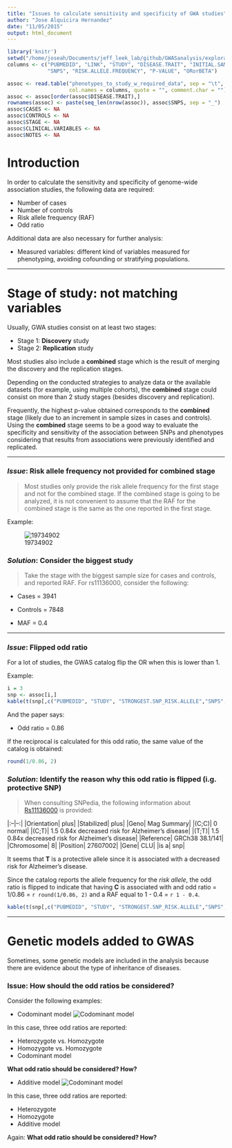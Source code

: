 ```yaml
---
title: "Issues to calculate sensitivity and specificity of GWA studies"
author: "Jose Alquicira Hernandez"
date: "11/05/2015"
output: html_document
---
```


```r
library('knitr')
setwd("/home/joseah/Documents/jeff_leek_lab/github/GWASanalysis/exploratory_data_analysis")
columns <- c("PUBMEDID", "LINK", "STUDY", "DISEASE.TRAIT", "INITIAL.SAMPLE.DESCRIPTION", "REPLICATION.SAMPLE.DESCRIPTION", "STRONGEST.SNP_RISK.ALLELE",
             "SNPS", "RISK.ALLELE.FREQUENCY", "P-VALUE", "ORorBETA")

assoc <- read.table("phenotypes_to_study_w_required_data", sep = "\t", 
                    col.names = columns, quote = "", comment.char = "")
assoc <- assoc[order(assoc$DISEASE.TRAIT),]
rownames(assoc) <- paste(seq_len(nrow(assoc)), assoc$SNPS, sep = "_")
assoc$CASES <- NA
assoc$CONTROLS <- NA
assoc$STAGE <- NA
assoc$CLINICAL.VARIABLES <- NA
assoc$NOTES <- NA
```

# Introduction

In order to calculate the sensitivity and specificity of genome-wide association studies, the following data are required:

- Number of cases
- Number of controls
- Risk allele frequency (RAF)
- Odd ratio

Additional data are also necessary for further analysis:

- Measured variables: different kind of variables measured for phenotyping, avoiding cofounding or stratifying populations.

---

# Stage of study: not matching variables

Usually, GWA studies consist on at least two stages:

- Stage 1: __Discovery__ study
- Stage 2: __Replication__ study

Most studies also include a __combined__ stage which is the result of merging the discovery and the replication stages.

Depending on the conducted strategies to analyze data or the available datasets (for example, using multiple cohorts), the __combined__ stage could consist on more than 2 study stages (besides discovery and replication).

Frequently, the highest p-value obtained corresponds to the __combined__ stage (likely due to an increment in sample sizes in cases and controls). Using the __combined__ stage seems to be a good way to evaluate the specificity and sensitivity of the association between SNPs and phenotypes considering that results from associations were previously identified and replicated.

---

### _Issue_: Risk allele frequency not provided for __combined__ stage

> Most studies only provide the risk allele frequency for the first stage and not for the combined stage. If the combined stage is going to be analyzed, it is not convenient to assume that the RAF for the combined stage is the same as the one reported in the first stage.

Example:

![19734902](./images_evidence/19734902.png)

### _Solution_: Consider the biggest study 

> Take the stage with the biggest sample size for cases and controls, and reported RAF. For rs11136000, consider the following:

- Cases = 3941

- Controls = 7848

- MAF = 0.4

---

### _Issue_: Flipped odd ratio

For a lot of studies, the GWAS catalog flip the OR when this is lower than 1.

Example:
```r
i = 3
snp <- assoc[i,]
kable(t(snp[,c("PUBMEDID", "STUDY", "STRONGEST.SNP_RISK.ALLELE","SNPS","ORorBETA")]))

```

And the paper says:

- Odd ratio = 0.86

If the reciprocal is calculated for this odd ratio, the same value of the catalog is obtained:

```r
round(1/0.86, 2)

```

### _Solution_: Identify the reason why this odd ratio is flipped (i.g. protective SNP)

> When consulting SNPedia, the following information about [Rs11136000](http://www.snpedia.com/index.php/Rs11136000) is provided:


|:--|--:|
|Orientation|   plus|
|Stabilized|	plus|
|Geno|	Mag	Summary|
|(C;C)|	0	normal|
|(C;T)|	1.5	0.84x decreased risk for Alzheimer's disease|
|(T;T)|	1.5	0.84x decreased risk for Alzheimer's disease|
|Reference|	GRCh38 38.1/141|
|Chromosome|	8|
|Position|	27607002|
|Gene|	CLU|
|is a|	snp|

It seems that __T__ is a protective allele since it is associated with a decreased risk for Alzheimer's disease.

Since the catalog reports the allele frequency for the _risk allele_, the odd ratio is flipped to indicate that having __C__ is associated with and odd ratio = 1/0.86 = `r round(1/0.86, 2)` and a RAF equal to 1 - 0.4 = `r 1 - 0.4`.

```r
kable(t(snp[,c("PUBMEDID", "STUDY", "STRONGEST.SNP_RISK.ALLELE","SNPS","ORorBETA", "RISK.ALLELE.FREQUENCY")]))
```

---

# Genetic models added to GWAS

Sometimes, some genetic models are included in the analysis because there are evidence about the type of inheritance of diseases.

### Issue: How should the odd ratios be considered?

Consider the following examples:


- Codominant model
![Codominant model](./images_evidence/codominant_model.png)

In this case, three odd ratios are reported:

- Heterozygote vs. Homozygote
- Homozygote vs. Homozygote
- Codominant model

__What odd ratio should be considered? How?__

- Additive model
![Codominant model](./images_evidence/additive_model.png)

In this case, three odd ratios are reported:

- Heterozygote
- Homozygote
- Additive model

Again: __What odd ratio should be considered? How?__
